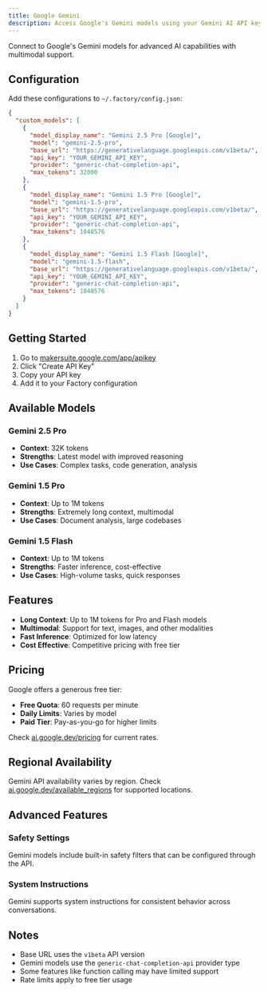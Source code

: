 ```yaml
---
title: Google Gemini
description: Access Google's Gemini models using your Gemini AI API key
---
```


Connect to Google's Gemini models for advanced AI capabilities with multimodal support.

## Configuration

Add these configurations to `~/.factory/config.json`:

```json
{
  "custom_models": [
    {
      "model_display_name": "Gemini 2.5 Pro [Google]",
      "model": "gemini-2.5-pro",
      "base_url": "https://generativelanguage.googleapis.com/v1beta/",
      "api_key": "YOUR_GEMINI_API_KEY",
      "provider": "generic-chat-completion-api",
      "max_tokens": 32000
    },
    {
      "model_display_name": "Gemini 1.5 Pro [Google]",
      "model": "gemini-1.5-pro",
      "base_url": "https://generativelanguage.googleapis.com/v1beta/",
      "api_key": "YOUR_GEMINI_API_KEY",
      "provider": "generic-chat-completion-api",
      "max_tokens": 1048576
    },
    {
      "model_display_name": "Gemini 1.5 Flash [Google]",
      "model": "gemini-1.5-flash",
      "base_url": "https://generativelanguage.googleapis.com/v1beta/",
      "api_key": "YOUR_GEMINI_API_KEY",
      "provider": "generic-chat-completion-api",
      "max_tokens": 1048576
    }
  ]
}
```

## Getting Started

1. Go to [makersuite.google.com/app/apikey](https://makersuite.google.com/app/apikey)
2. Click "Create API Key"
3. Copy your API key
4. Add it to your Factory configuration

## Available Models

### Gemini 2.5 Pro
- **Context**: 32K tokens
- **Strengths**: Latest model with improved reasoning
- **Use Cases**: Complex tasks, code generation, analysis

### Gemini 1.5 Pro
- **Context**: Up to 1M tokens
- **Strengths**: Extremely long context, multimodal
- **Use Cases**: Document analysis, large codebases

### Gemini 1.5 Flash
- **Context**: Up to 1M tokens
- **Strengths**: Faster inference, cost-effective
- **Use Cases**: High-volume tasks, quick responses

## Features

- **Long Context**: Up to 1M tokens for Pro and Flash models
- **Multimodal**: Support for text, images, and other modalities
- **Fast Inference**: Optimized for low latency
- **Cost Effective**: Competitive pricing with free tier

## Pricing

Google offers a generous free tier:
- **Free Quota**: 60 requests per minute
- **Daily Limits**: Varies by model
- **Paid Tier**: Pay-as-you-go for higher limits

Check [ai.google.dev/pricing](https://ai.google.dev/pricing) for current rates.

## Regional Availability

Gemini API availability varies by region. Check [ai.google.dev/available_regions](https://ai.google.dev/available_regions) for supported locations.

## Advanced Features

### Safety Settings
Gemini models include built-in safety filters that can be configured through the API.

### System Instructions
Gemini supports system instructions for consistent behavior across conversations.

## Notes

- Base URL uses the `v1beta` API version
- Gemini models use the `generic-chat-completion-api` provider type
- Some features like function calling may have limited support
- Rate limits apply to free tier usage
